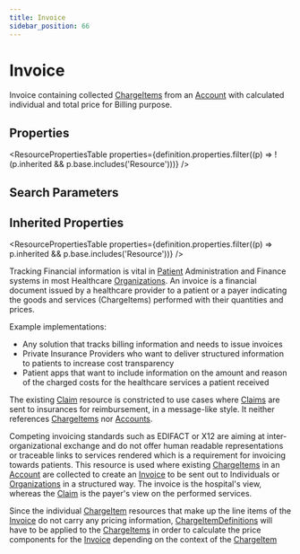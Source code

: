```yaml
---
title: Invoice
sidebar_position: 66
---
```



# Invoice

Invoice containing collected <a href="/docs/api/fhir/resources/chargeitem">ChargeItems</a> from an <a href="/docs/api/fhir/resources/account">Account</a> with calculated individual and total price for Billing purpose.

<Tabs queryString="section">
<TabItem value="schema" label="Schema" default>

## Properties

<ResourcePropertiesTable
  properties={definition.properties.filter((p) => !(p.inherited && p.base.includes('Resource')))}
/>

## Search Parameters

<SearchParamsTable searchParams={definition.searchParameters} />

## Inherited Properties

<ResourcePropertiesTable properties={definition.properties.filter((p) => p.inherited && p.base.includes('Resource'))} />

</TabItem>
  <TabItem value="usage" label="Usage">
    <div>   <a name="scope"></a>      <p> Tracking Financial information is vital in <a href="/docs/api/fhir/resources/patient">Patient</a> Administration and Finance systems in most Healthcare <a href="/docs/api/fhir/resources/organization">Organizations</a>.  An invoice is a financial document issued by a healthcare provider to a patient or a payer indicating the goods and services (ChargeItems) performed with their quantities and prices.   </p>  <p>Example implementations:  </p><ul>  <li>Any solution that tracks billing information and needs to issue invoices</li> <li>Private Insurance Providers who want to deliver structured information to patients to increase cost transparency</li> <li>Patient apps that want to include information on the amount and reason of the charged costs for the healthcare services a patient received</li> </ul>  <p></p>   </div>
    </TabItem>
  <TabItem value="relationships" label="Relationships">
    <div>      <p> The existing <a href="/docs/api/fhir/resources/claim">Claim</a> resource is constricted to use cases where <a href="/docs/api/fhir/resources/claim">Claims</a> are sent to insurances for reimbursement, in a message-like style. It neither references <a href="/docs/api/fhir/resources/chargeitem">ChargeItems</a> nor <a href="/docs/api/fhir/resources/account">Accounts</a>. </p><p> Competing invoicing standards such as EDIFACT or X12 are aiming at inter-organizational exchange and do not offer human readable representations or traceable links to services rendered which is a requirement for invoicing towards patients.  This resource is used where existing <a href="/docs/api/fhir/resources/chargeitem">ChargeItems</a> in an <a href="/docs/api/fhir/resources/account">Account</a> are collected to create an <a href="/docs/api/fhir/resources/invoice">Invoice</a> to be sent out to Individuals or <a href="/docs/api/fhir/resources/organization">Organizations</a> in a structured way.  The invoice is the hospital's view, whereas the <a href="/docs/api/fhir/resources/claim">Claim</a> is the payer's view on the performed services.</p> <p> Since the individual <a href="/docs/api/fhir/resources/chargeitem">ChargeItem</a> resources that make up the line items of the <a href="/docs/api/fhir/resources/invoice">Invoice</a> do not carry any pricing information, <a href="/docs/api/fhir/resources/chargeitemdefinition">ChargeItemDefinitions</a> will have to be applied to the <a href="/docs/api/fhir/resources/chargeitem">ChargeItems</a> in order to calculate the price components for the <a href="/docs/api/fhir/resources/invoice">Invoice</a> depending on the context of the <a href="/docs/api/fhir/resources/chargeitem">ChargeItem</a></p>   </div>
    </TabItem>

</Tabs>

